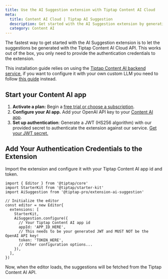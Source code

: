 ```yaml
---
title: Use the AI Suggestion extension with Tiptap Content AI Cloud
meta:
  title: Content AI Cloud | Tiptap AI Suggestion
  description: Get started with the AI Suggestion extension by generating suggestions with the Tiptap Content AI Cloud API.
  category: Content AI
---
```


The fastest way to get started with the AI Suggestion extension is to let the suggestions be generated with the Tiptap Content AI Cloud API. This works out of the box, you only need to provide the authentication credentials to the extension.

This installation guide relies on using the [Tiptap Content AI backend service](https://cloud.tiptap.dev/v2/cloud/ai), if you want to configure it with your own custom LLM you need to follow [this guide](/content-ai/capabilities/suggestion/custom-llms) instead.

## Start your Content AI app
1. **Activate a plan:** Begin a [free trial or choose a subscription](https://cloud.tiptap.dev/v2/billing).
2. **Configure your AI app.** Add your OpenAI API key to your [Content AI app](https://cloud.tiptap.dev/v2/cloud/ai).
3. **Set up authentication**: Generate a JWT (HS256 algorithm) with our provided secret to authenticate the extension against our service. [Get your JWT secret.](https://cloud.tiptap.dev/v2/cloud/ai)

## Add Your Authentication Credentials to the Extension

Import the extension and configure it with your Tiptap Content AI app id and token.

```tsx
import { Editor } from '@tiptap/core'
import StarterKit from '@tiptap/starter-kit'
import AiSuggestion from '@tiptap-pro/extension-ai-suggestion'

// Initialize the editor
const editor = new Editor{
  extensions: [
    StarterKit,
    AiSuggestion.configure({
      // Your Tiptap Content AI app id
      appId: 'APP_ID_HERE',
      // This needs to be your generated JWT and MUST NOT be the OpenAI API key!
      token: 'TOKEN_HERE',
      // Other configuration options...
    }),
  ],
})
```

Now, when the editor loads, the suggestions will be fetched from the Tiptap Content AI API.
